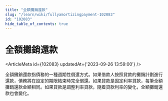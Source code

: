 ```yaml
---
title: "全額攤銷還款"
slug: "/learn/wiki/fullyamortizingpayment-102083"
id: "102083"
hide_table_of_contents: true
---
```



# 全額攤銷還款

<ArticleMeta id={102083} updatedAt={'2023-09-26 13:59:00'} />
<div className='border-solid border-b border-t-0 my-4 border-[var(--ifm-color-gray-300)]' />

全額攤銷還款指債務的一種週期性償還方式。如果借款人按照貸款的攤銷計劃進行還款，債務將在設定的期限結束時完全償還。如果貸款是固定利率貸款，每筆全額攤銷還款金額相同。如果貸款是調整利率貸款，隨着貸款利率的變化，全額攤銷還款也會變化。
